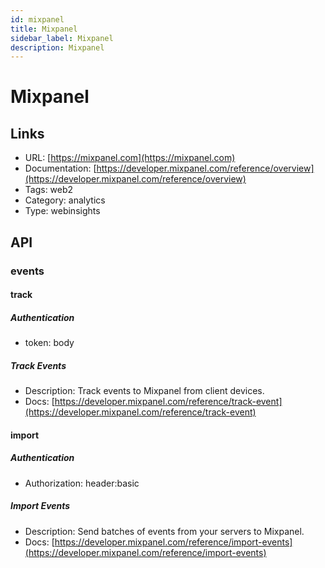 ```yaml
---
id: mixpanel
title: Mixpanel
sidebar_label: Mixpanel
description: Mixpanel
---
```


# Mixpanel

## Links

* URL: [https://mixpanel.com](https://mixpanel.com)
* Documentation: [https://developer.mixpanel.com/reference/overview](https://developer.mixpanel.com/reference/overview)
* Tags: web2
* Category: analytics
* Type: webinsights

## API

### events

#### track

##### Authentication

* token: body

##### Track Events

* Description: Track events to Mixpanel from client devices.
* Docs: [https://developer.mixpanel.com/reference/track-event](https://developer.mixpanel.com/reference/track-event)

#### import

##### Authentication

* Authorization: header:basic

##### Import Events

* Description: Send batches of events from your servers to Mixpanel.
* Docs: [https://developer.mixpanel.com/reference/import-events](https://developer.mixpanel.com/reference/import-events)
